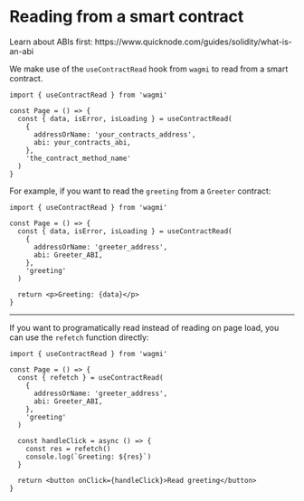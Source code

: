 
# Reading from a smart contract

<Callout>
  Learn about ABIs first:
  https://www.quicknode.com/guides/solidity/what-is-an-abi
</Callout>

We make use of the `useContractRead` hook from `wagmi` to read from a smart contract.

```tsx
import { useContractRead } from 'wagmi'

const Page = () => {
  const { data, isError, isLoading } = useContractRead(
    {
      addressOrName: 'your_contracts_address',
      abi: your_contracts_abi,
    },
    'the_contract_method_name'
  )
}
```

For example, if you want to read the `greeting` from a `Greeter` contract:

```tsx
import { useContractRead } from 'wagmi'

const Page = () => {
  const { data, isError, isLoading } = useContractRead(
    {
      addressOrName: 'greeter_address',
      abi: Greeter_ABI,
    },
    'greeting'
  )

  return <p>Greeting: {data}</p>
}
```

---

If you want to programatically read instead of reading on page load, you can use the `refetch` function directly:

```tsx
import { useContractRead } from 'wagmi'

const Page = () => {
  const { refetch } = useContractRead(
    {
      addressOrName: 'greeter_address',
      abi: Greeter_ABI,
    },
    'greeting'
  )

  const handleClick = async () => {
    const res = refetch()
    console.log(`Greeting: ${res}`)
  }

  return <button onClick={handleClick}>Read greeting</button>
}
```
